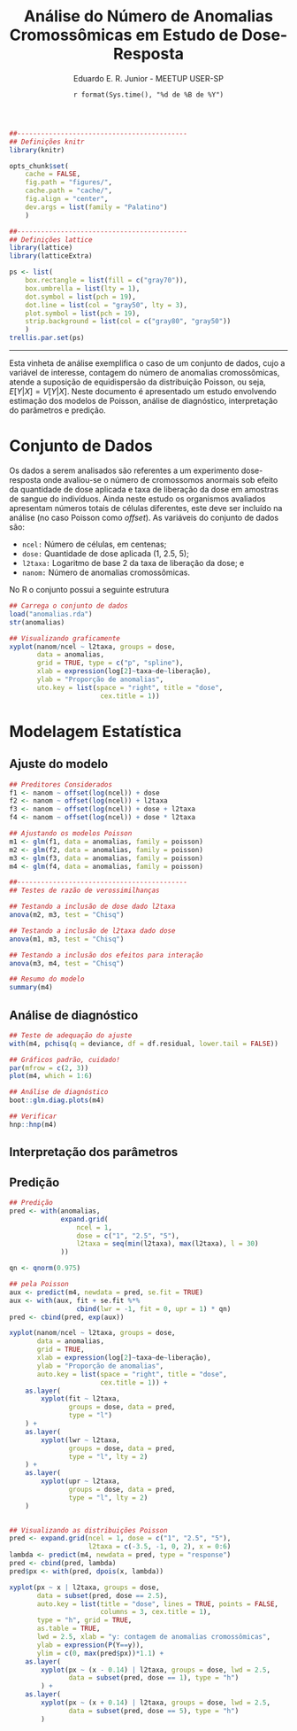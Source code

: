% Análise do Número de Anomalias Cromossômicas em Estudo de
  Dose-Resposta 
% Eduardo E. R. Junior - MEETUP USER-SP
% `r format(Sys.time(), "%d de %B de %Y")`

```r

##-------------------------------------------
## Definições knitr
library(knitr)

opts_chunk$set(
    cache = FALSE,
    fig.path = "figures/",
    cache.path = "cache/",
    fig.align = "center",
    dev.args = list(family = "Palatino")
    )

##-------------------------------------------
## Definições lattice
library(lattice)
library(latticeExtra)

ps <- list(
    box.rectangle = list(fill = c("gray70")),
    box.umbrella = list(lty = 1),
    dot.symbol = list(pch = 19),
    dot.line = list(col = "gray50", lty = 3),
    plot.symbol = list(pch = 19),
    strip.background = list(col = c("gray80", "gray50"))
    )
trellis.par.set(ps)

```

***

Esta vinheta de análise exemplifica o caso de um conjunto de dados, cujo
a variável de interesse, contagem do número de anomalias cromossômicas,
atende a suposição de equidispersão da distribuição Poisson, ou seja,
$E[Y|X] = V[Y|X]$. Neste documento é apresentado um estudo envolvendo
estimação dos modelos de Poisson, análise de diagnóstico, interpretação
do parâmetros e predição.

# Conjunto de Dados #

Os dados a serem analisados são referentes a um experimento
dose-resposta onde avaliou-se o número de cromossomos anormais sob
efeito da quantidade de dose aplicada e taxa de liberação da dose em
amostras de sangue do indivíduos. Ainda neste estudo os organismos
avaliados apresentam números totais de células diferentes, este deve ser
incluído na análise (no caso Poisson como _offset_). As variáveis do
conjunto de dados são:

* `ncel:` Número de células, em centenas;
* `dose:` Quantidade de dose aplicada (1, 2.5, 5);
* `l2taxa:` Logaritmo de base 2 da taxa de liberação da dose; e
* `nanom:` Número de anomalias cromossômicas.

No R o conjunto possui a seguinte estrutura

```r

## Carrega o conjunto de dados
load("anomalias.rda")
str(anomalias)

```

```r

## Visualizando graficamente
xyplot(nanom/ncel ~ l2taxa, groups = dose,
       data = anomalias,
       grid = TRUE, type = c("p", "spline"),
       xlab = expression(log[2]~taxa~de~liberação),
       ylab = "Proporção de anomalias",
       uto.key = list(space = "right", title = "dose",
                       cex.title = 1))

```

# Modelagem Estatística #

## Ajuste do modelo ##

```r

## Preditores Considerados
f1 <- nanom ~ offset(log(ncel)) + dose
f2 <- nanom ~ offset(log(ncel)) + l2taxa
f3 <- nanom ~ offset(log(ncel)) + dose + l2taxa
f4 <- nanom ~ offset(log(ncel)) + dose * l2taxa

## Ajustando os modelos Poisson
m1 <- glm(f1, data = anomalias, family = poisson)
m2 <- glm(f2, data = anomalias, family = poisson)
m3 <- glm(f3, data = anomalias, family = poisson)
m4 <- glm(f4, data = anomalias, family = poisson)

```

```r

##-------------------------------------------
## Testes de razão de verossimilhanças

## Testando a inclusão de dose dado l2taxa
anova(m2, m3, test = "Chisq")

## Testando a inclusão de l2taxa dado dose
anova(m1, m3, test = "Chisq")

## Testando a inclusão dos efeitos para interação
anova(m3, m4, test = "Chisq")

```

```r

## Resumo do modelo
summary(m4)

```

## Análise de diagnóstico ##

```r

## Teste de adequação do ajuste 
with(m4, pchisq(q = deviance, df = df.residual, lower.tail = FALSE))

## Gráficos padrão, cuidado!
par(mfrow = c(2, 3))
plot(m4, which = 1:6)

## Análise de diagnóstico
boot::glm.diag.plots(m4)

## Verificar
hnp::hnp(m4)

```

## Interpretação dos parâmetros ##


## Predição ##

```r

## Predição
pred <- with(anomalias,
             expand.grid(
                 ncel = 1,
                 dose = c("1", "2.5", "5"),
                 l2taxa = seq(min(l2taxa), max(l2taxa), l = 30)
             ))

qn <- qnorm(0.975)

## pela Poisson
aux <- predict(m4, newdata = pred, se.fit = TRUE)
aux <- with(aux, fit + se.fit %*%
                 cbind(lwr = -1, fit = 0, upr = 1) * qn)
pred <- cbind(pred, exp(aux))

xyplot(nanom/ncel ~ l2taxa, groups = dose,
       data = anomalias,
       grid = TRUE,
       xlab = expression(log[2]~taxa~de~liberação),
       ylab = "Proporção de anomalias",
       auto.key = list(space = "right", title = "dose",
                       cex.title = 1)) +
    as.layer(
        xyplot(fit ~ l2taxa,
               groups = dose, data = pred,
               type = "l")
    ) +
    as.layer(
        xyplot(lwr ~ l2taxa,
               groups = dose, data = pred,
               type = "l", lty = 2)
    ) +
    as.layer(
        xyplot(upr ~ l2taxa,
               groups = dose, data = pred,
               type = "l", lty = 2)
    )
    
```

```r

## Visualizando as distribuições Poisson
pred <- expand.grid(ncel = 1, dose = c("1", "2.5", "5"),
                    l2taxa = c(-3.5, -1, 0, 2), x = 0:6)
lambda <- predict(m4, newdata = pred, type = "response")
pred <- cbind(pred, lambda)
pred$px <- with(pred, dpois(x, lambda))

xyplot(px ~ x | l2taxa, groups = dose,
       data = subset(pred, dose == 2.5),
       auto.key = list(title = "dose", lines = TRUE, points = FALSE,
                       columns = 3, cex.title = 1),
       type = "h", grid = TRUE,
       as.table = TRUE,
       lwd = 2.5, xlab = "y: contagem de anomalias cromossômicas",
       ylab = expression(P(Y==y)),
       ylim = c(0, max(pred$px))*1.1) +
    as.layer(
        xyplot(px ~ (x - 0.14) | l2taxa, groups = dose, lwd = 2.5,
               data = subset(pred, dose == 1), type = "h")
        ) +
    as.layer(
        xyplot(px ~ (x + 0.14) | l2taxa, groups = dose, lwd = 2.5,
               data = subset(pred, dose == 5), type = "h")
        )

```
